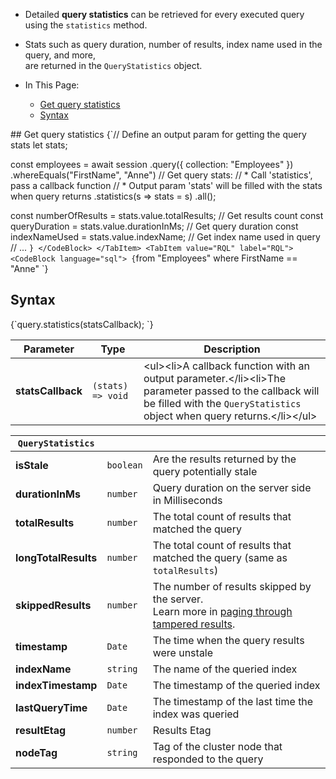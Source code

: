 
<Admonition type="note" title="">

* Detailed __query statistics__ can be retrieved for every executed query using the `statistics` method.

* Stats such as query duration, number of results, index name used in the query, and more,  
  are returned in the `QueryStatistics` object.

* In This Page:
    * [Get query statistics](../../../client-api/session/querying/how-to-get-query-statistics.mdx#get-query-statistics)
    * [Syntax](../../../client-api/session/querying/how-to-get-query-statistics.mdx#syntax)

</Admonition>
## Get query statistics

<Tabs groupId='languageSyntax'>
<TabItem value="Query" label="Query">
<CodeBlock language="js">
{`// Define an output param for getting the query stats
let stats;

const employees = await session
    .query({ collection: "Employees" })
    .whereEquals("FirstName", "Anne")
     // Get query stats:
     // * Call 'statistics', pass a callback function
     // * Output param 'stats' will be filled with the stats when query returns 
    .statistics(s => stats = s)
    .all();

const numberOfResults = stats.value.totalResults; // Get results count
const queryDuration = stats.value.durationInMs;   // Get query duration
const indexNameUsed = stats.value.indexName;      // Get index name used in query
// ...
`}
</CodeBlock>
</TabItem>
<TabItem value="RQL" label="RQL">
<CodeBlock language="sql">
{`from "Employees" where FirstName == "Anne"
`}
</CodeBlock>
</TabItem>
</Tabs>



## Syntax

<TabItem value="syntax" label="syntax">
<CodeBlock language="js">
{`query.statistics(statsCallback);
`}
</CodeBlock>
</TabItem>

| Parameter         | Type              | Description                                                                                                                                                                       |
|-------------------|-------------------|-----------------------------------------------------------------------------------------------------------------------------------------------------------------------------------|
| __statsCallback__ | `(stats) => void` | &lt;ul&gt;&lt;li&gt;A callback function with an output parameter.&lt;/li&gt;&lt;li&gt;The parameter passed to the callback will be filled with the `QueryStatistics` object when query returns.&lt;/li&gt;&lt;/ul&gt; |

| `QueryStatistics`    |           |                                                                                                                                                                    |
|----------------------|-----------|--------------------------------------------------------------------------------------------------------------------------------------------------------------------|
| __isStale__          | `boolean` | Are the results returned by the query potentially stale                                                                                                            |
| __durationInMs__     | `number`  | Query duration on the server side in Milliseconds                                                                                                                  |
| __totalResults__     | `number`  | The total count of results that matched the query                                                                                                                  |
| __longTotalResults__ | `number`  | The total count of results that matched the query (same as `totalResults`)                                                                                         |
| __skippedResults__   | `number`  | The number of results skipped by the server.<br/>Learn more in [paging through tampered results](../../../indexes/querying/paging.mdx#paging-through-tampered-results). |
| __timestamp__        | `Date`    | The time when the query results were unstale                                                                                                                       |
| __indexName__        | `string`  | The name of the queried index                                                                                                                                      |
| __indexTimestamp__   | `Date`    | The timestamp of the queried index                                                                                                                                 |
| __lastQueryTime__    | `Date`    | The timestamp of the last time the index was queried                                                                                                               |
| __resultEtag__       | `number`  | Results Etag                                                                                                                                                       |
| __nodeTag__          | `string`  | Tag of the cluster node that responded to the query                                                                                                                |




